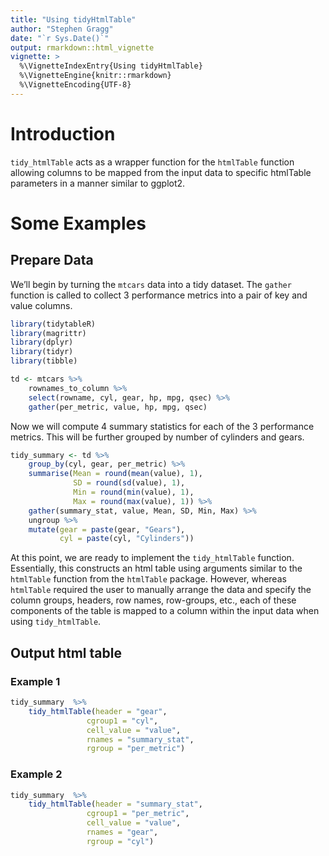 ```yaml
---
title: "Using tidyHtmlTable"
author: "Stephen Gragg"
date: "`r Sys.Date()`"
output: rmarkdown::html_vignette
vignette: >
  %\VignetteIndexEntry{Using tidyHtmlTable}
  %\VignetteEngine{knitr::rmarkdown}
  %\VignetteEncoding{UTF-8}
---
```


# Introduction

`tidy_htmlTable` acts as a wrapper function for the `htmlTable`
function allowing columns to be mapped from the input data to specific htmlTable 
parameters in a manner similar to ggplot2.

# Some Examples

## Prepare Data

We'll begin by turning the `mtcars` data into a tidy dataset. The 
`gather` function is called to collect 3 performance metrics into a pair 
of key and value columns.

```r
library(tidytableR)
library(magrittr)
library(dplyr)
library(tidyr)
library(tibble)
```

```r
td <- mtcars %>%
    rownames_to_column %>%
    select(rowname, cyl, gear, hp, mpg, qsec) %>%
    gather(per_metric, value, hp, mpg, qsec)
```


Now we will compute 4 summary statistics for each of the 3 performance metrics.
This will be further grouped by number of cylinders and gears.

```r
tidy_summary <- td %>%
    group_by(cyl, gear, per_metric) %>% 
    summarise(Mean = round(mean(value), 1),
              SD = round(sd(value), 1),
              Min = round(min(value), 1),
              Max = round(max(value), 1)) %>%
    gather(summary_stat, value, Mean, SD, Min, Max) %>% 
    ungroup %>% 
    mutate(gear = paste(gear, "Gears"),
           cyl = paste(cyl, "Cylinders"))
```

At this point, we are ready to implement the `tidy_htmlTable` function.
Essentially, this constructs an html table using arguments similar to the 
`htmlTable` function from the `htmlTable` package.
However, whereas `htmlTable` required the user to manually
arrange the data and specify the column groups, headers, row names, row-groups,
etc., each of these components of the table is mapped to a column within the
input data when using `tidy_htmlTable`.

## Output html table

### Example 1

```r
tidy_summary  %>% 
    tidy_htmlTable(header = "gear",
                 cgroup1 = "cyl",
                 cell_value = "value", 
                 rnames = "summary_stat",
                 rgroup = "per_metric")
```

### Example 2

```r
tidy_summary  %>% 
    tidy_htmlTable(header = "summary_stat",
                 cgroup1 = "per_metric",
                 cell_value = "value", 
                 rnames = "gear",
                 rgroup = "cyl")
```

